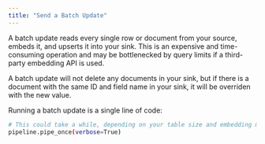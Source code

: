 ```yaml
---
title: "Send a Batch Update"
---
```


A batch update reads every single row or document from your source, embeds it, and upserts it into your sink. This is an
expensive and time-consuming operation and may be bottlenecked by query limits if a third-party embedding API is used.

A batch update will not delete any documents in your sink, but if there is a document with the same ID and field name in
your sink, it will be overriden with the new value.

Running a batch update is a single line of code:

```bash main.py
# This could take a while, depending on your table size and embedding model
pipeline.pipe_once(verbose=True)
```

###
